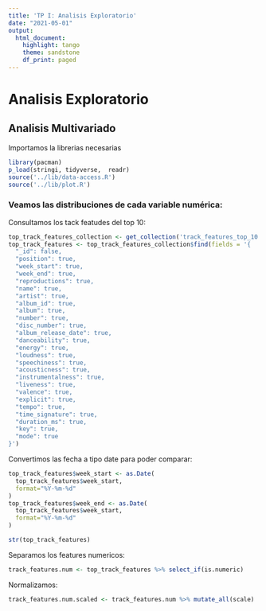 ```yaml
---
title: 'TP I: Analisis Exploratorio'
date: "2021-05-01"
output:
  html_document:
    highlight: tango
    theme: sandstone
    df_print: paged
---
```


# Analisis Exploratorio

## Analisis Multivariado

Importamos la librerias necesarias
```r
library(pacman)
p_load(stringi, tidyverse,  readr)
source('../lib/data-access.R')
source('../lib/plot.R')
```

### Veamos las distribuciones de cada variable numérica:

Consultamos los tack featudes del top 10:
```r
top_track_features_collection <- get_collection('track_features_top_10')
top_track_features <- top_track_features_collection$find(fields = '{
  "_id": false,
  "position": true,
  "week_start": true,
  "week_end": true,
  "reproductions": true,
  "name": true,
  "artist": true,
  "album_id": true,
  "album": true,
  "number": true,
  "disc_number": true,
  "album_release_date": true,
  "danceability": true,
  "energy": true,
  "loudness": true,
  "speechiness": true,
  "acousticness": true,
  "instrumentalness": true,
  "liveness": true,
  "valence": true,
  "explicit": true,
  "tempo": true,
  "time_signature": true,
  "duration_ms": true,
  "key": true,
  "mode": true
}')
```

Convertimos las fecha a tipo date para poder comparar:
```r
top_track_features$week_start <- as.Date(
  top_track_features$week_start, 
  format="%Y-%m-%d"
)
top_track_features$week_end <- as.Date(
  top_track_features$week_start, 
  format="%Y-%m-%d"
)
```

```r
str(top_track_features)
```

Separamos los features numericos:
```r
track_features.num <- top_track_features %>% select_if(is.numeric)
```

Normalizamos:
```r
track_features.num.scaled <- track_features.num %>% mutate_all(scale)
```



